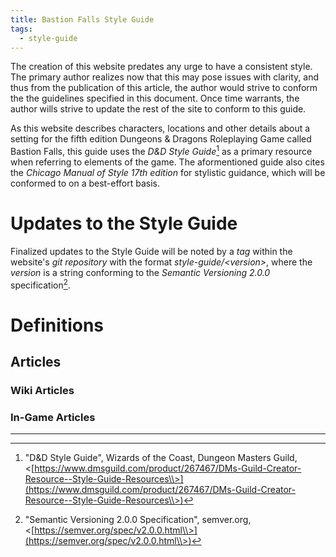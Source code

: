 ```yaml
---
title: Bastion Falls Style Guide
tags:
  - style-guide
---
```


The creation of this website predates any urge to have a consistent style. The
primary author realizes now that this may pose issues with clarity, and thus
from the publication of this article, the author would strive to conform the the
guidelines specified in this document. Once time warrants, the author wills
strive to update the rest of the site to conform to this guide.

As this website describes characters, locations and other details about a
setting for the fifth edition Dungeons & Dragons Roleplaying Game called Bastion
Falls, this guide uses the *D\&D Style Guide*[^1] as a primary resource when
referring to elements of the game. The aformentioned guide also cites the
*Chicago Manual of Style 17th edition* for stylistic guidance, which will be
conformed to on a best-effort basis.

# Updates to the Style Guide

Finalized updates to the Style Guide will be noted by a *tag* within the
website's *git repository* with the format *style-guide/\<version>*, where the
*version* is a string conforming to the *Semantic Versioning 2.0.0*
specification[^2].

# Definitions

## Articles

### Wiki Articles

### In-Game Articles

***

[^1]: "D\&D Style Guide", Wizards of the Coast, Dungeon Masters Guild,
    \<[https://www.dmsguild.com/product/267467/DMs-Guild-Creator-Resource--Style-Guide-Resources\\>](https://www.dmsguild.com/product/267467/DMs-Guild-Creator-Resource--Style-Guide-Resources\\>)

[^2]: "Semantic Versioning 2.0.0 Specification", semver.org,
    \<[https://semver.org/spec/v2.0.0.html\\>](https://semver.org/spec/v2.0.0.html\\>)
